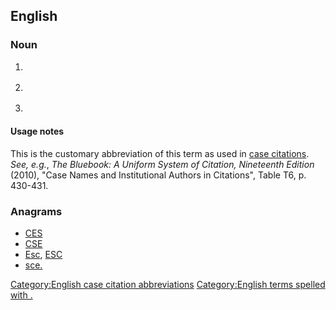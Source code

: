 {{also|Appendix:Variations of "sec"}}
==English==

===Noun===
{{en-noun|?}}

# {{label|en|legal}} {{abbreviation of|security|lang=en}}
# {{label|en|legal}} {{abbreviation of|securities|lang=en}}
# {{abbreviation of|section|lang=en}}

====Usage notes====
This is the customary abbreviation of this term as used in [[case citation]]s. ''See, e.g.'', ''The Bluebook: A Uniform System of Citation, Nineteenth Edition'' (2010), "Case Names and Institutional Authors in Citations", Table T6, p. 430-431.

===Anagrams===
* [[CES#English|CES]]
* [[CSE#English|CSE]]
* [[Esc#English|Esc]], [[ESC#English|ESC]]
* [[sce.#English|sce.]]

[[Category:English case citation abbreviations]]
[[Category:English terms spelled with .]]